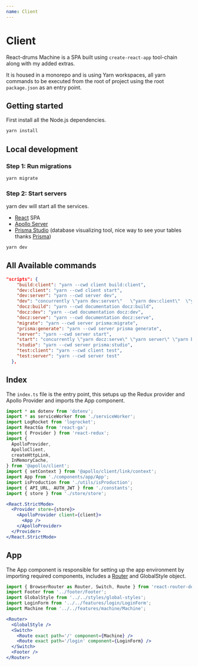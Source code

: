 ```yaml
---
name: Client
---
```


# Client

React-drums Machine is a SPA built using `create-react-app` tool-chain along with my added extras.

It is housed in a monorepo and is using Yarn workspaces, all yarn commands to be executed from the root of project using the root `package.json` as an entry point.

## Getting started

First install all the Node.js dependencies.

```bash
yarn install
```

## Local development

### Step 1: Run migrations

```bash
yarn migrate
```

### Step 2: Start servers

yarn dev will start all the services.

- [React](https://reactjs.org) SPA
- [Apollo Server](https://github.com/apollographql/apollo-server)
- [Prisma Studio](https://www.prisma.io/studio) (database visualizing tool, nice way to see your tables thanks [Prisma](https://www.prisma.io))

```bash
yarn dev
```

## All Available commands

```json
"scripts": {
    "build:client": "yarn --cwd client build:client",
    "dev:client": "yarn --cwd client start",
    "dev:server": "yarn --cwd server dev",
    "dev": "concurrently \"yarn dev:server\"   \"yarn dev:client\"  \"yarn studio\" \"yarn docz:dev\" ",
    "docz:build": "yarn --cwd documentation docz:build",
    "docz:dev": "yarn --cwd documentation docz:dev",
    "docz:serve": "yarn --cwd documentation docz:serve",
    "migrate": "yarn --cwd server prisma:migrate",
    "prisma:generate": "yarn --cwd server prisma generate",
    "server": "yarn --cwd server start",
    "start": "concurrently \"yarn docz:serve\" \"yarn server\" \"yarn build:client\" ",
    "studio": "yarn --cwd server prisma:studio",
    "test:client": "yarn --cwd client test",
    "test:server": "yarn --cwd server test"
  },
```

## Index

The `index.ts` file is the entry point, this setups up the Redux provider and Apollo Provider and imports the App component.

```jsx
import * as dotenv from 'dotenv';
import * as serviceWorker from './serviceWorker';
import LogRocket from 'logrocket';
import ReactGa from 'react-ga';
import { Provider } from 'react-redux';
import {
  ApolloProvider,
  ApolloClient,
  createHttpLink,
  InMemoryCache,
} from '@apollo/client';
import { setContext } from '@apollo/client/link/context';
import App from './components/app/App';
import isProduction from './utils/isProduction';
import { API_URL, AUTH_JWT } from './constants';
import { store } from './store/store';
```

```jsx
<React.StrictMode>
  <Provider store={store}>
    <ApolloProvider client={client}>
      <App />
    </ApolloProvider>
  </Provider>
</React.StrictMode>
```

## App

The App component is responsible for setting up the app environment by importing required components, includes a [Router](https://reactrouter.com) and GlobalStyle object.

```jsx
import { BrowserRouter as Router, Switch, Route } from 'react-router-dom';
import Footer from '../footer/Footer';
import GlobalStyle from '../../styles/global-styles';
import LoginForm from '../../features/login/LoginForm';
import Machine from '../../features/machine/Machine';
```

```jsx
<Router>
  <GlobalStyle />
  <Switch>
    <Route exact path='/' component={Machine} />
    <Route exact path='/login' component={LoginForm} />
  </Switch>
  <Footer />
</Router>
```
